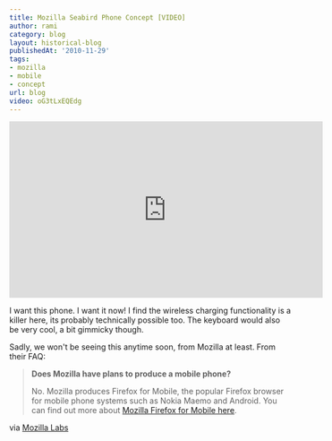 ```yaml
---
title: Mozilla Seabird Phone Concept [VIDEO]
author: rami
category: blog
layout: historical-blog
publishedAt: '2010-11-29'
tags:
- mozilla
- mobile
- concept
url: blog
video: oG3tLxEQEdg
---
```


<iframe width="560" height="315" src="https://www.youtube-nocookie.com/embed/oG3tLxEQEdg?rel=0" frameborder="0" allow="autoplay; encrypted-media" allowfullscreen></iframe>

I want this phone. I want it now! I find the wireless charging functionality is a killer here, its probably technically possible too. The keyboard would also be very cool, a bit gimmicky though.

Sadly, we won't be seeing this anytime soon, from Mozilla at least. From their FAQ:
  
<blockquote>
  <p><strong>Does Mozilla have plans to produce a mobile phone?</strong></p>
  <p>No. Mozilla produces Firefox for Mobile, the popular Firefox browser for mobile phone systems such as Nokia Maemo and Android. You can find out more about <a href="http://www.mozilla.com/en-US/mobile/"> Mozilla Firefox for Mobile here</a>.</p>
</blockquote>

via [Mozilla Labs](https://mozillalabs.com/conceptseries/2010/09/23/seabird/)
